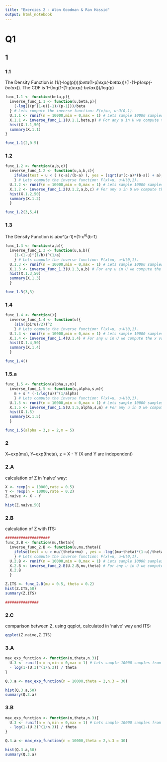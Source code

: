 ```yaml
---
title: "Exercies 2 - Alon Goodman & Ran Hassid"
output: html_notebook
---
```


# Q1 #

## 1 ##
### 1.1 ###

The Density Function is (1/(-log(p)))*(beta*(1-p)*exp(-beta*x))/(1-(1-p)*exp(-beta*x)).
The CDF is 1-(log(1-(1-p)*exp(-beta*x)))/log(p)
```r
func_1.1 <- function(beta,p){
  inverse_func_1.1 <- function(u,beta,p){
    (-log(((p^(1-u))-1)/(p-1)))/beta
  } # Lets compute the inverse function: F(x)=u, u~U(0,1).
  U.1.1 <- runif(n = 10000,min = 0,max = 1) # Lets sample 10000 samples from U(0,1) distribution.
  X.1.1 <- inverse_func_1.1(U.1.1,beta,p) # For any u in U we compute the x value.
  hist(X.1.1,50)
  summary(X.1.1)
}

func_1.1(2,0.5)
```

### 1.2 ###
```r
func_1.2 <- function(a,b,c){
  inverse_func_1.2 <- function(u,a,b,c){
    ifelse(test = u < ( (c-a)/(b-a) ), yes = (sqrt(u*(c-a)*(b-a)) + a), no = (b - sqrt((1-u)*(b-c)*(b-a))) )
    } # Lets compute the inverse function: F(x)=u, u~U(0,1).
  U.1.2 <- runif(n = 10000,min = 0,max = 1) # Lets sample 10000 samples from U(0,1) distribution.
  X.1.2 <- inverse_func_1.2(U.1.2,a,b,c) # For any u in U we compute the x value.
  hist(X.1.2,50)
  summary(X.1.2)
  }

func_1.2(3,5,4)

```
### 1.3 ###

The Density Function is a*b*x^(a-1)*(1-x^a)^(b-1)
```r
func_1.3 <- function(a,b){
  inverse_func_1.3 <- function(u,a,b){
    (1-(1-u)^(1/b))^(1/a)
    } # Lets compute the inverse function: F(x)=u, u~U(0,1).
  U.1.3 <- runif(n = 10000,min = 0,max = 1) # Lets sample 10000 samples from U(0,1) distribution.
  X.1.3 <- inverse_func_1.3(U.1.3,a,b) # For any u in U we compute the x value.
  hist(X.1.3,50)
  summary(X.1.3)
  }

func_1.3(3,3)
```



### 1.4 ###
```r
func_1.4 <- function(){
  inverse_func_1.4 <- function(u){
    (sin((pi*u)/2))^2
    } # Lets compute the inverse function: F(x)=u, u~U(0,1).
  U.1.4 <- runif(n = 10000,min = 0,max = 1) # Lets sample 10000 samples from U(0,1) distribution.
  X.1.4 <- inverse_func_1.4(U.1.4) # For any u in U we compute the x value.
  hist(X.1.4,50)
  summary(X.1.4)
  }

func_1.4()

```

### 1.5.a ###

```r
func_1.5 <- function(alpha,s,m){
  inverse_func_1.5 <- function(u,alpha,s,m){
    m + s * (-1/log(u))^(1/alpha)
    } # Lets compute the inverse function: F(x)=u, u~U(0,1).
  U.1.5 <- runif(n = 10000,min = 0,max = 1) # Lets sample 10000 samples from U(0,1) distribution.
  X.1.5 <- inverse_func_1.5(U.1.5,alpha,s,m) # For any u in U we compute the x value.
  hist(X.1.5)
  summary(X.1.5)
  }

func_1.5(alpha = 3,s = 2,m = 5)

```


### 2 ###

X~exp(mu), Y~exp(theta), z = X - Y (X and Y are independent)

### 2.A ###
calculation of Z in 'naive' way:

```r
X <- rexp(n = 10000,rate = 0.5)
Y <- rexp(n = 10000,rate = 0.2)
Z.naive <- X - Y

hist(Z.naive,50)

```

### 2.B ###
calculation of Z with ITS:

```r
####################
func_2.B <- function(mu,theta){
  inverse_func_2.B <- function(u,mu,theta){
    ifelse(test = u > mu/(theta+mu) , yes = -log((mu+theta)*(1-u)/theta) / mu , no =  log((mu+theta)*(u)/mu) / theta)
    } # Lets compute the inverse function: F(x)=u, u~U(0,1).
  U.2.B <- runif(n = 10000,min = 0,max = 1) # Lets sample 10000 samples from U(0,1) distribution.
  X.2.B <- inverse_func_2.B(U.2.B,mu,theta) # For any u in U we compute the x value.
  X.2.B
  }

Z.ITS <- func_2.B(mu = 0.5, theta = 0.2)
hist(Z.ITS,50)
summary(Z.ITS)

###############
```

### 2.C ###
comparison between Z, using qqplot, calculated in 'naive' way and ITS:

```r
qqplot(Z.naive,Z.ITS)
```




### 3.A ###
```r
max_exp_function <- function(n,theta,n.3){
  U.3 <- runif(n = n,min = 0,max = 1) # Lets sample 10000 samples from U(0,1) distribution.
  - log(1-(U.3)^(1/n.3)) / theta
}

Q.3.a <- max_exp_function(n = 10000,theta = 2,n.3 = 30)

hist(Q.3.a,50)
summary(Q.3.a)

```


### 3.B ###
```r
max_exp_function <- function(n,theta,n.3){
  U.3 <- runif(n = n,min = 0,max = 1) # Lets sample 10000 samples from U(0,1) distribution.
  - log(1-(U.3)^(1/n.3)) / theta
}

Q.3.a <- max_exp_function(n = 10000,theta = 2,n.3 = 30)

hist(Q.3.a,50)
summary(Q.3.a)

```